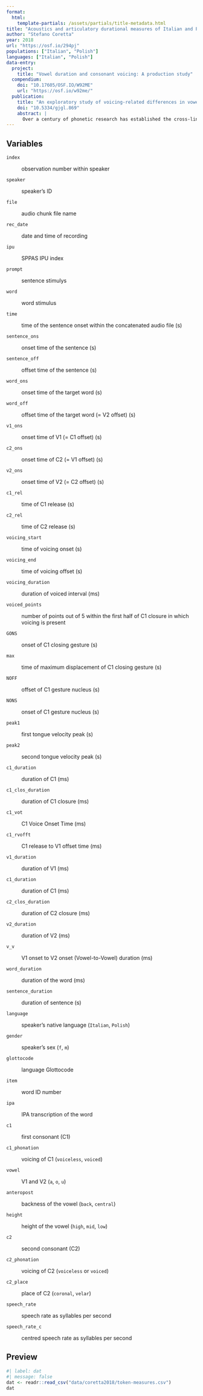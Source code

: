 ```yaml
---
format: 
  html:
    template-partials: /assets/partials/title-metadata.html
title: "Acoustics and articulatory durational measures of Italian and Polish"
author: "Stefano Coretta"
year: 2018
url: "https://osf.io/294pj"
populations: ["Italian", "Polish"]
languages: ["Italian", "Polish"]
data-entry:
  project:
    title: "Vowel duration and consonant voicing: A production study"
  compendium:
    doi: "10.17605/OSF.IO/W92ME"
    url: "https://osf.io/w92me/"
  publication:
    title: "An exploratory study of voicing-related differences in vowel duration as compensatory temporal adjustment in Italian and Polish"
    doi: "10.5334/gjgl.869"
    abstract: |
      Over a century of phonetic research has established the cross-linguistic existence of the so called “voicing effect”, by which vowels tend to be shorter when followed by voiceless stops and longer when the following stop is voiced. However, no agreement is found among scholars regarding the source of this effect, and several causal accounts have been advanced. A notable one is the compensatory temporal adjustment account, according to which the duration of the vowel is inversely correlated with the stop closure duration (voiceless stops having longer closure durations than voiced stops). The compensatory account has been criticised due to lack of empirical support and its vagueness regarding the temporal interval within which compensation is implemented. The results from an exploratory study of Italian and Polish suggest that the duration of the interval between two consecutive stop releases in CVCV words in these languages is not affected by the voicing of the second stop. The durational difference of the first vowel and the stop closure would then follow from differences in timing of the VC boundary within this interval. While other aspects, like production mechanisms related to laryngeal features effects and perceptual biases cannot be ruled out, the data discussed here are compatible with a production account based on compensatory mechanisms.
---
```


## Variables

`index`

:   observation number within speaker

`speaker`

:   speaker's ID

`file`

:   audio chunk file name

`rec_date`

:   date and time of recording

`ipu`

:   SPPAS IPU index

`prompt`

:   sentence stimulys

`word`

:   word stimulus

`time`

:   time of the sentence onset within the concatenated audio file (s)

`sentence_ons`

:   onset time of the sentence (s)

`sentence_off`

:   offset time of the sentence (s)

`word_ons`

:   onset time of the target word (s)

`word_off`

:   offset time of the target word (= V2 offset) (s)

`v1_ons`

:   onset time of V1 (= C1 offset) (s)

`c2_ons`

:   onset time of C2 (= V1 offset) (s)

`v2_ons`

:   onset time of V2 (= C2 offset) (s)

`c1_rel`

:   time of C1 release (s)

`c2_rel`

:   time of C2 release (s)

`voicing_start`

:   time of voicing onset (s)

`voicing_end`

:   time of voicing offset (s)

`voicing_duration`

:   duration of voiced interval (ms)

`voiced_points`

:   number of points out of 5 within the first half of C1 closure in which voicing is present

`GONS`

:   onset of C1 closing gesture (s)

`max`

:   time of maximum displacement of C1 closing gesture (s)

`NOFF`

:   offset of C1 gesture nucleus (s)

`NONS`

:   onset of C1 gesture nucleus (s)

`peak1`

:   first tongue velocity peak (s)

`peak2`

:   second tongue velocity peak (s)

`c1_duration`

:   duration of C1 (ms)

`c1_clos_duration`

:   duration of C1 closure (ms)

`c1_vot`

:   C1 Voice Onset Time (ms)

`c1_rvofft`

:   C1 release to V1 offset time (ms)

`v1_duration`

:   duration of V1 (ms)

`c1_duration`

:   duration of C1 (ms)

`c2_clos_duration`

:   duration of C2 closure (ms)

`v2_duration`

:   duration of V2 (ms)

`v_v`

:   V1 onset to V2 onset (Vowel-to-Vowel) duration (ms)

`word_duration`

:   duration of the word (ms)

`sentence_duration`

:   duration of sentence (s)

`language`

:   speaker's native language (`Italian`, `Polish`)

`gender`

:   speaker's sex (`f`, `m`)

`glottocode`

:   language Glottocode

`item`

:   word ID number

`ipa`

:   IPA transcription of the word

`c1`

:   first consonant (C1)

`c1_phonation`

:   voicing of C1 (`voiceless`, `voiced`)

`vowel`

:   V1 and V2 (`a`, `o`, `u`)

`anteropost`

:   backness of the vowel (`back`, `central`)

`height`

:   height of the vowel (`high`, `mid`, `low`)

`c2`

:   second consonant (C2)

`c2_phonation`

:   voicing of C2 (`voiceless` or `voiced`)

`c2_place`

:   place of C2 (`coronal`, `velar`)

`speech_rate`

:   speech rate as syllables per second

`speech_rate_c`

:   centred speech rate as syllables per second

## Preview

```r
#| label: dat
#| message: false
dat <- readr::read_csv("data/coretta2018/token-measures.csv")
dat
```
